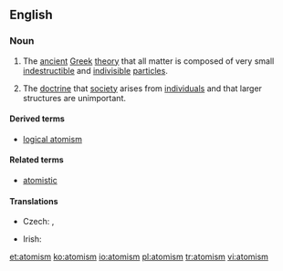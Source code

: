==English==
{{wikipedia}}
===Noun===
{{en-noun|s|-}}

#{{philosophy}} The [[ancient]] [[Greek]] [[theory]] that all matter is composed of very small [[indestructible]] and [[indivisible]] [[particle]]s.
#{{philosophy}} The [[doctrine]] that [[society]] arises from [[individual]]s and that larger structures are unimportant.

====Derived terms====
* [[logical atomism]]

====Related terms====
*[[atomistic]]

====Translations====
{{trans-top|ancient Greek theory}}
* Czech: {{t-|cs|atomismus|m}}, {{t-|cs|atomizmus|m}}
{{trans-mid}}
* Irish: {{t-|ga|adamhachas|m|xs=Irish}}
{{trans-bottom}}

[[et:atomism]]
[[ko:atomism]]
[[io:atomism]]
[[pl:atomism]]
[[tr:atomism]]
[[vi:atomism]]